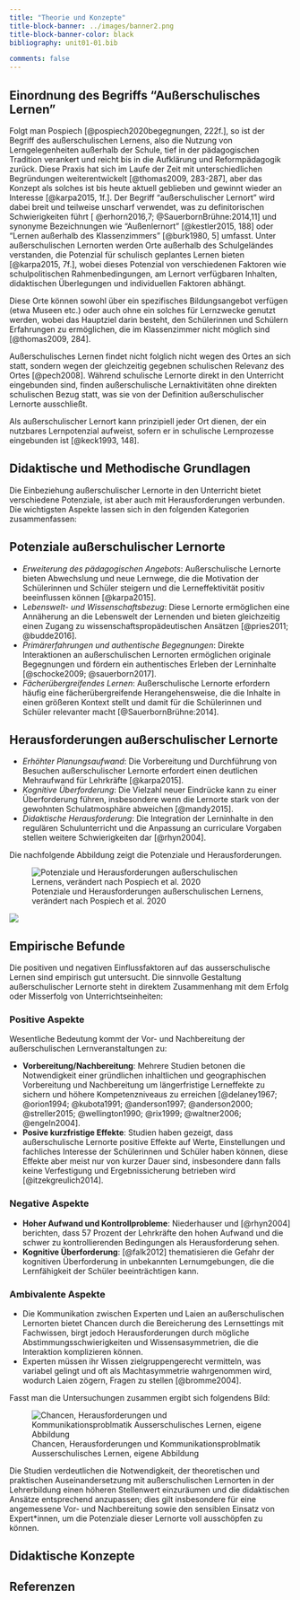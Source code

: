 ```yaml
---
title: "Theorie und Konzepte"
title-block-banner: ../images/banner2.png
title-block-banner-color: black
bibliography: unit01-01.bib

comments: false
---
```


## Einordnung des Begriffs "Außerschulisches Lernen"

Folgt man Pospiech [@pospiech2020begegnungen, 222f.], so ist der Begriff des außerschulischen Lernens, also die Nutzung von Lerngelegenheiten außerhalb der Schule, tief in der pädagogischen Tradition verankert und reicht bis in die Aufklärung und Reformpädagogik zurück. Diese Praxis hat sich im Laufe der Zeit mit unterschiedlichen Begründungen weiterentwickelt [@thomas2009, 283-287], aber das Konzept als solches ist bis heute aktuell geblieben und gewinnt wieder an Interesse [@karpa2015, 1f.]. Der Begriff "außerschulischer Lernort" wird dabei breit und teilweise unscharf verwendet, was zu definitorischen Schwierigkeiten führt [ @erhorn2016,7; @SauerbornBrühne:2014,11] und synonyme Bezeichnungen wie "Außenlernort" [@kestler2015, 188] oder "Lernen außerhalb des Klassenzimmers" [@burk1980, 5] umfasst. Unter außerschulischen Lernorten werden Orte außerhalb des Schulgeländes verstanden, die Potenzial für schulisch geplantes Lernen bieten [@karpa2015, 7f.], wobei dieses Potenzial von verschiedenen Faktoren wie schulpolitischen Rahmenbedingungen, am Lernort verfügbaren Inhalten, didaktischen Überlegungen und individuellen Faktoren abhängt.

Diese Orte können sowohl über ein spezifisches Bildungsangebot verfügen (etwa Museen etc.) oder auch ohne ein solches für Lernzwecke genutzt werden, wobei das Hauptziel darin besteht, den Schülerinnen und Schülern Erfahrungen zu ermöglichen, die im Klassenzimmer nicht möglich sind [@thomas2009, 284].

Außerschulisches Lernen findet nicht folglich nicht wegen des Ortes an sich statt, sondern wegen der gleichzeitig gegebnen schulischen Relevanz des Ortes [@pech2008]. Während schulische Lernorte direkt in den Unterricht eingebunden sind, finden außerschulische Lernaktivitäten ohne direkten schulischen Bezug statt, was sie von der Definition außerschulischer Lernorte ausschließt. 

Als außerschulischer Lernort kann prinzipiell jeder Ort dienen, der ein nutzbares Lernpotenzial aufweist, sofern er in schulische Lernprozesse eingebunden ist [@keck1993, 148].

## Didaktische und Methodische Grundlagen
 
Die Einbeziehung außerschulischer Lernorte in den Unterricht bietet verschiedene Potenziale, ist aber auch mit Herausforderungen verbunden. Die wichtigsten Aspekte lassen sich in den folgenden Kategorien zusammenfassen:

## Potenziale außerschulischer Lernorte
- *Erweiterung des pädagogischen Angebots*: Außerschulische Lernorte bieten Abwechslung und neue Lernwege, die die Motivation der Schülerinnen und Schüler steigern und die Lerneffektivität positiv beeinflussen können [@karpa2015].
- L*ebenswelt- und Wissenschaftsbezug*: Diese Lernorte ermöglichen eine Annäherung an die Lebenswelt der Lernenden und bieten gleichzeitig einen Zugang zu wissenschaftspropädeutischen Ansätzen [@pries2011; @budde2016].
- *Primärerfahrungen und authentische Begegnungen*: Direkte Interaktionen an außerschulischen Lernorten ermöglichen originale Begegnungen und fördern ein authentisches Erleben der Lerninhalte [@schocke2009;  @sauerborn2017].
- *Fächerübergreifendes Lernen*: Außerschulische Lernorte erfordern häufig eine fächerübergreifende Herangehensweise, die die Inhalte in einen größeren Kontext stellt und damit für die Schülerinnen und Schüler relevanter macht [@SauerbornBrühne:2014].

## Herausforderungen außerschulischer Lernorte
- *Erhöhter Planungsaufwand*: Die Vorbereitung und Durchführung von Besuchen außerschulischer Lernorte erfordert einen deutlichen Mehraufwand für Lehrkräfte [@karpa2015].
- *Kognitive Überforderung*: Die Vielzahl neuer Eindrücke kann zu einer Überforderung führen, insbesondere wenn die Lernorte stark von der gewohnten Schulatmosphäre abweichen [@mandy2015].
- *Didaktische Herausforderung*: Die Integration der Lerninhalte in den regulären Schulunterricht und die Anpassung an curriculare Vorgaben stellen weitere Schwierigkeiten dar [@rhyn2004].


Die nachfolgende Abbildung zeigt die Potenziale und Herausforderungen.

![Potenziale und Herausforderungen außerschulischen Lernens, verändert nach Pospiech et al. 2020](../images/mm1.png)

[![](https://mermaid.ink/img/pako:eNplU81u2zAMfhXBQ5AUSIE1WNDUGAasaTsM67BiHbqLL7JFx0RkyqCk_qzIa-w0YJe-SV5stDM37uaDLJEfqY8fxcekcAaSNMloNHrMSCkkDKnqtkqNQwU1jFM1zrWH8XRovdGMOrfgx89wcTWMteaHpbOO27hX5yeL-WLeh-4R3-A-7FFlWf4POXVsgPeg4-Vr-QY4iwR798XidDY7Gbg9FI7MCzbz4-XZfDbABOCALyBnb2ZHR4vxDrFpf7JsRqOMaiRT66Y1sXNhMllWmgogFcmoK3YiRg3qfdz-BvZFFS3KCuptzu_UJTA5DnBwoHaZ0RxNGucx4K3E-AbW4uxppSkK9UmplSr1YWOjf3adU7Dah0ir7trtz7Kk9mDAq-v20khSE2NRBd_HXEIO5O_Ahi7mO3ov56LSZfA5_IirHvgVVuhIW1AfDVDAsH3ahQBbyAOoa11UVnKvAUMfdCXd2j4xcKkrFipAvefiLxrUF8Y2H3DP-wY4FznbY41B6ShvSgCtYKQ-OanhPvSJCFZ6KNPOOtCoFUmaM1DpA7Rk1NqtqFOY1fZXLgy7FyWXPnO3ulXP61jeaTI7s65zvBURhMTLK_9tDFiLjUd_WCnV91U6dN_Io5IyLjV2xdR1JFxLCU4KyiiZJjVwrdHI3HWTkyXdRGVJKlsj1KMNmYzkRqCijLt-oCJJA0eYJrExOsAZ6hXrOklLbb1YwWBw_Hk3y91Ib_4ATCND4Q?type=png)](https://mermaid.live/edit#pako:eNplU81u2zAMfhXBQ5AUSIE1WNDUGAasaTsM67BiHbqLL7JFx0RkyqCk_qzIa-w0YJe-SV5stDM37uaDLJEfqY8fxcekcAaSNMloNHrMSCkkDKnqtkqNQwU1jFM1zrWH8XRovdGMOrfgx89wcTWMteaHpbOO27hX5yeL-WLeh-4R3-A-7FFlWf4POXVsgPeg4-Vr-QY4iwR798XidDY7Gbg9FI7MCzbz4-XZfDbABOCALyBnb2ZHR4vxDrFpf7JsRqOMaiRT66Y1sXNhMllWmgogFcmoK3YiRg3qfdz-BvZFFS3KCuptzu_UJTA5DnBwoHaZ0RxNGucx4K3E-AbW4uxppSkK9UmplSr1YWOjf3adU7Dah0ir7trtz7Kk9mDAq-v20khSE2NRBd_HXEIO5O_Ahi7mO3ov56LSZfA5_IirHvgVVuhIW1AfDVDAsH3ahQBbyAOoa11UVnKvAUMfdCXd2j4xcKkrFipAvefiLxrUF8Y2H3DP-wY4FznbY41B6ShvSgCtYKQ-OanhPvSJCFZ6KNPOOtCoFUmaM1DpA7Rk1NqtqFOY1fZXLgy7FyWXPnO3ulXP61jeaTI7s65zvBURhMTLK_9tDFiLjUd_WCnV91U6dN_Io5IyLjV2xdR1JFxLCU4KyiiZJjVwrdHI3HWTkyXdRGVJKlsj1KMNmYzkRqCijLt-oCJJA0eYJrExOsAZ6hXrOklLbb1YwWBw_Hk3y91Ib_4ATCND4Q)


## Empirische Befunde
Die positiven und negativen Einflussfaktoren auf das ausserschulische Lernen sind empirisch gut untersucht. Die sinnvolle Gestaltung außerschulischer Lernorte steht in direktem Zusammenhang mit dem Erfolg oder Misserfolg von Unterrichtseinheiten:

### Positive Aspekte 
Wesentliche Bedeutung kommt der Vor- und Nachbereitung der außerschulischen Lernveranstaltungen zu:

- **Vorbereitung/Nachbereitung**: Mehrere Studien betonen die Notwendigkeit einer gründlichen inhaltlichen und geographischen Vorbereitung und Nachbereitung um längerfristige Lerneffekte zu sichern und höhere Kompetenzniveaus zu erreichen [@delaney1967; @orion1994; @kubota1991; @anderson1997; @anderson2000; @streller2015; @wellington1990; @rix1999; @waltner2006; @engeln2004].
- **Posive kurzfristige Effekte**: Studien haben gezeigt, dass außerschulische Lernorte positive Effekte auf Werte, Einstellungen und fachliches Interesse der Schülerinnen und Schüler haben können, diese Effekte aber meist nur von kurzer Dauer sind, insbesondere dann falls keine Verfestigung und Ergebnissicherung betrieben wird [@itzekgreulich2014].

### Negative Aspekte


- **Hoher Aufwand und Kontrollprobleme**: Niederhauser und [@rhyn2004] berichten, dass 57 Prozent der Lehrkräfte den hohen Aufwand und die schwer zu kontrollierenden Bedingungen als Herausforderung sehen.
- **Kognitive Überforderung**: [@falk2012] thematisieren die Gefahr der kognitiven Überforderung in unbekannten Lernumgebungen, die die Lernfähigkeit der Schüler beeinträchtigen kann.



### Ambivalente Aspekte

- Die Kommunikation zwischen Experten und Laien an außerschulischen Lernorten bietet Chancen durch die Bereicherung des Lernsettings mit Fachwissen, birgt jedoch Herausforderungen durch mögliche Abstimmungsschwierigkeiten und Wissensasymmetrien, die die Interaktion komplizieren können. 
- Experten müssen ihr Wissen zielgruppengerecht vermitteln, was variabel gelingt und oft als Machtasymmetrie wahrgenommen wird, wodurch Laien zögern, Fragen zu stellen [@bromme2004].



Fasst man die Untersuchungen zusammen ergibt sich folgendens Bild:

![Chancen, Herausforderungen und Kommunikationsproblmatik Ausserschulisches Lernen, eigene Abbildung](../images/mm2.png)

Die Studien verdeutlichen die Notwendigkeit, der theoretischen und praktischen Auseinandersetzung mit außerschulischen Lernorten in der Lehrerbildung einen höheren Stellenwert einzuräumen und die didaktischen Ansätze entsprechend anzupassen; dies gilt insbesondere für eine angemessene Vor- und Nachbereitung sowie den sensiblen Einsatz von Expert*innen, um die Potenziale dieser Lernorte voll ausschöpfen zu können.

## Didaktische Konzepte

## Referenzen

